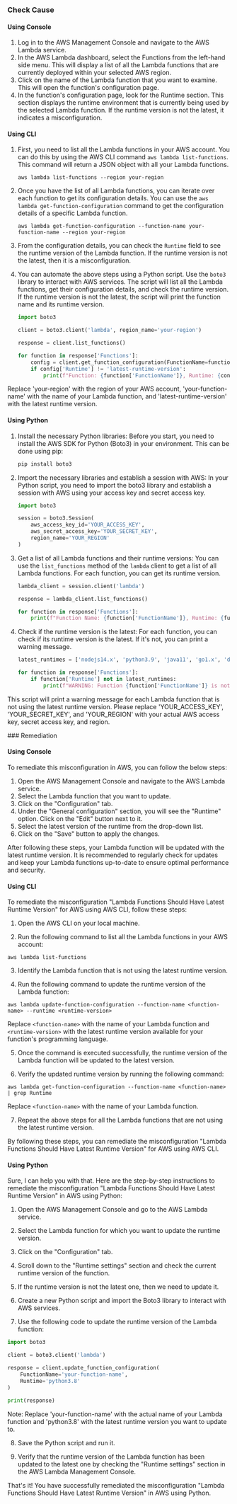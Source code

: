 

<Tabs><Tab title='Cause'>
### Check Cause

#### Using Console

1. Log in to the AWS Management Console and navigate to the AWS Lambda service.
2. In the AWS Lambda dashboard, select the Functions from the left-hand side menu. This will display a list of all the Lambda functions that are currently deployed within your selected AWS region.
3. Click on the name of the Lambda function that you want to examine. This will open the function's configuration page.
4. In the function's configuration page, look for the Runtime section. This section displays the runtime environment that is currently being used by the selected Lambda function. If the runtime version is not the latest, it indicates a misconfiguration.

#### Using CLI

1. First, you need to list all the Lambda functions in your AWS account. You can do this by using the AWS CLI command `aws lambda list-functions`. This command will return a JSON object with all your Lambda functions.

    ```
    aws lambda list-functions --region your-region
    ```

2. Once you have the list of all Lambda functions, you can iterate over each function to get its configuration details. You can use the `aws lambda get-function-configuration` command to get the configuration details of a specific Lambda function.

    ```
    aws lambda get-function-configuration --function-name your-function-name --region your-region
    ```

3. From the configuration details, you can check the `Runtime` field to see the runtime version of the Lambda function. If the runtime version is not the latest, then it is a misconfiguration.

4. You can automate the above steps using a Python script. Use the `boto3` library to interact with AWS services. The script will list all the Lambda functions, get their configuration details, and check the runtime version. If the runtime version is not the latest, the script will print the function name and its runtime version.

    ```python
    import boto3

    client = boto3.client('lambda', region_name='your-region')

    response = client.list_functions()

    for function in response['Functions']:
        config = client.get_function_configuration(FunctionName=function['FunctionName'])
        if config['Runtime'] != 'latest-runtime-version':
            print(f"Function: {function['FunctionName']}, Runtime: {config['Runtime']}")
    ```
Replace 'your-region' with the region of your AWS account, 'your-function-name' with the name of your Lambda function, and 'latest-runtime-version' with the latest runtime version.

#### Using Python

1. Install the necessary Python libraries: Before you start, you need to install the AWS SDK for Python (Boto3) in your environment. This can be done using pip:

   ```bash
   pip install boto3
   ```

2. Import the necessary libraries and establish a session with AWS: In your Python script, you need to import the boto3 library and establish a session with AWS using your access key and secret access key.

   ```python
   import boto3

   session = boto3.Session(
       aws_access_key_id='YOUR_ACCESS_KEY',
       aws_secret_access_key='YOUR_SECRET_KEY',
       region_name='YOUR_REGION'
   )
   ```

3. Get a list of all Lambda functions and their runtime versions: You can use the `list_functions` method of the `lambda` client to get a list of all Lambda functions. For each function, you can get its runtime version.

   ```python
   lambda_client = session.client('lambda')

   response = lambda_client.list_functions()

   for function in response['Functions']:
       print(f"Function Name: {function['FunctionName']}, Runtime: {function['Runtime']}")
   ```

4. Check if the runtime version is the latest: For each function, you can check if its runtime version is the latest. If it's not, you can print a warning message.

   ```python
   latest_runtimes = ['nodejs14.x', 'python3.9', 'java11', 'go1.x', 'dotnetcore3.1', 'ruby2.7', 'provided.al2']

   for function in response['Functions']:
       if function['Runtime'] not in latest_runtimes:
           print(f"WARNING: Function {function['FunctionName']} is not using the latest runtime version.")
   ```

This script will print a warning message for each Lambda function that is not using the latest runtime version. Please replace 'YOUR_ACCESS_KEY', 'YOUR_SECRET_KEY', and 'YOUR_REGION' with your actual AWS access key, secret access key, and region.

</Tab>

<Tab title='Remediation'>
### Remediation

#### Using Console

To remediate this misconfiguration in AWS, you can follow the below steps:

1. Open the AWS Management Console and navigate to the AWS Lambda service.
2. Select the Lambda function that you want to update.
3. Click on the "Configuration" tab.
4. Under the "General configuration" section, you will see the "Runtime" option. Click on the "Edit" button next to it.
5. Select the latest version of the runtime from the drop-down list.
6. Click on the "Save" button to apply the changes.

After following these steps, your Lambda function will be updated with the latest runtime version. It is recommended to regularly check for updates and keep your Lambda functions up-to-date to ensure optimal performance and security.

#### Using CLI

To remediate the misconfiguration "Lambda Functions Should Have Latest Runtime Version" for AWS using AWS CLI, follow these steps:

1. Open the AWS CLI on your local machine.

2. Run the following command to list all the Lambda functions in your AWS account:
```
aws lambda list-functions
```

3. Identify the Lambda function that is not using the latest runtime version.

4. Run the following command to update the runtime version of the Lambda function:
```
aws lambda update-function-configuration --function-name <function-name> --runtime <runtime-version>
```
Replace `<function-name>` with the name of your Lambda function and `<runtime-version>` with the latest runtime version available for your function's programming language.

5. Once the command is executed successfully, the runtime version of the Lambda function will be updated to the latest version. 

6. Verify the updated runtime version by running the following command:
```
aws lambda get-function-configuration --function-name <function-name> | grep Runtime
```
Replace `<function-name>` with the name of your Lambda function.

7. Repeat the above steps for all the Lambda functions that are not using the latest runtime version.

By following these steps, you can remediate the misconfiguration "Lambda Functions Should Have Latest Runtime Version" for AWS using AWS CLI.

#### Using Python

Sure, I can help you with that. Here are the step-by-step instructions to remediate the misconfiguration "Lambda Functions Should Have Latest Runtime Version" in AWS using Python:

1. Open the AWS Management Console and go to the AWS Lambda service.

2. Select the Lambda function for which you want to update the runtime version.

3. Click on the "Configuration" tab.

4. Scroll down to the "Runtime settings" section and check the current runtime version of the function.

5. If the runtime version is not the latest one, then we need to update it.

6. Create a new Python script and import the Boto3 library to interact with AWS services.

7. Use the following code to update the runtime version of the Lambda function:

```python
import boto3

client = boto3.client('lambda')

response = client.update_function_configuration(
    FunctionName='your-function-name',
    Runtime='python3.8'
)

print(response)
```

Note: Replace 'your-function-name' with the actual name of your Lambda function and 'python3.8' with the latest runtime version you want to update to.

8. Save the Python script and run it.

9. Verify that the runtime version of the Lambda function has been updated to the latest one by checking the "Runtime settings" section in the AWS Lambda Management Console.

That's it! You have successfully remediated the misconfiguration "Lambda Functions Should Have Latest Runtime Version" in AWS using Python.


</Tab>
</Tabs>
